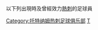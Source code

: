 {{Catnav|頁面分類|...|英格蘭足球|英格蘭足球俱樂部|托特纳姆足球俱乐部}}
{{Catnav|頁面分類|...|英國足球|英格蘭足球|效力英格蘭球會的球員}}

以下列出現時及曾經效力[[熱刺|熱刺]]的足球員
{{Commonscat|Players of Tottenham Hotspur FC}}

[[Category:托特纳姆热刺足球俱乐部|Category:托特纳姆热刺足球俱乐部]]
[[Category:效力英格蘭球會的球員|T]]